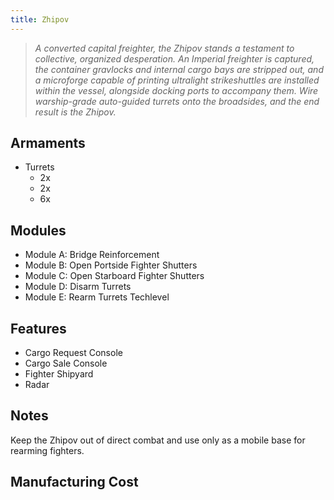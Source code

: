 ```yaml
---
title: Zhipov
---
```



> *A converted capital freighter, the Zhipov stands a testament to collective, organized desperation. An Imperial freighter is captured, the container gravlocks and internal cargo bays are stripped out, and a microforge capable of printing ultralight strikeshuttles are installed within the vessel, alongside docking ports to accompany them. Wire warship-grade auto-guided turrets onto the broadsides, and the end result is the Zhipov.*


## Armaments

* Turrets
  * 2x <ShipWeapon weaponID="BaseWeaponTurretSwarmer" />
  * 2x <ShipWeapon weaponID="WeaponTurretVulcan" />
  * 6x <ShipWeapon weaponID="WeaponTurretPDT" />


## Modules

* Module A: Bridge Reinforcement 
* Module B: Open Portside Fighter Shutters 
* Module C: Open Starboard Fighter Shutters 
* Module D: Disarm Turrets 
* Module E: Rearm Turrets Techlevel


## Features

* Cargo Request Console
* Cargo Sale Console
* Fighter Shipyard
* Radar


## Notes

Keep the Zhipov out of direct combat and use only as a mobile base for rearming fighters.


## Manufacturing Cost

<ShipCost shipName={frontmatter.title} />